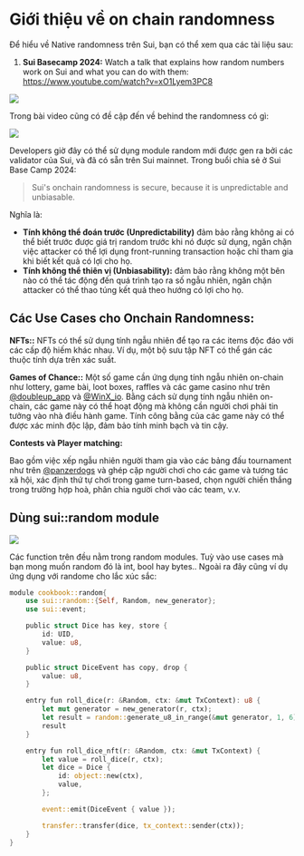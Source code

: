 # Giới thiệu về on chain randomness 

Để hiểu về Native randomness trên Sui, bạn có thể xem qua các tài liệu sau: 

1. **Sui Basecamp 2024:** Watch a talk that explains how random numbers work on Sui and what you can do with them: https://www.youtube.com/watch?v=xO1Lyem3PC8

![](../assets/game_module/game_move.png)

Trong bài video cũng có đề cập đến về behind the randomness có gì: 

![](../assets/game_module/how_random.png)

Developers giờ đây có thể sử dụng module random mới được gen ra bởi các validator của Sui, và đã có sẵn trên Sui mainnet. Trong buổi chia sẻ ở Sui Base Camp 2024: 

> Sui's onchain randomness is secure, because it is unpredictable and unbiasable.

Nghĩa là: 

* **Tính không thể đoán trước (Unpredictability)** đảm bảo rằng không ai có thể biết trước được giá trị random trước khi nó được sử dụng, ngăn chặn việc attacker có thể lợi dụng front-running transaction hoặc chỉ tham gia khi biết kết quả có lợi cho họ.
* **Tính không thể thiên vị (Unbiasability):** đảm bảo rằng không một bên nào có thể tác động đến quá trình tạo ra số ngẫu nhiên, ngăn chặn attacker có thể thao túng kết quả theo hướng có lợi cho họ.

## Các  **Use Cases cho Onchain Randomness:**

**NFTs::** NFTs có thể sử dụng tính ngẫu nhiên để tạo ra các items độc đáo với các cấp độ hiếm khác nhau. Ví dụ, một bộ sưu tập NFT có thể gán các thuộc tính dựa trên xác suất.

**Games of Chance::** Một số game cần ứng dụng tính ngẫu nhiên on-chain như lottery, game bài, loot boxes, raffles và các game casino như trên [@doubleup_app](https://x.com/doubleup_app) và [@WinX_io](https://x.com/WinX_io). Bằng cách sử dụng tính ngẫu nhiên on-chain, các game này có thể hoạt động mà không cần người chơi phải tin tưởng vào nhà điều hành game. Tính công bằng của các game này có thể được xác minh độc lập, đảm bảo tính minh bạch và tin cậy.

**Contests và Player matching:**

Bao gồm việc xếp ngẫu nhiên người tham gia vào các bảng đấu tournament như trên [@panzerdogs](https://x.com/panzerdogs) và ghép cặp người chơi cho các game và tương tác xã hội, xác định thứ tự chơi trong game turn-based, chọn người chiến thắng trong trường hợp hoà, phân chia người chơi vào các team, v.v.


## Dùng sui::random module


![](../assets/game_module/core_modules.png)

Các function trên đều nằm trong random modules. Tuỳ vào use cases mà bạn mong muốn random đó là int, bool hay bytes.. Ngoài ra đây cũng ví dụ ứng dụng với randome cho lắc xúc sắc: 

```rust 
module cookbook::random{
    use sui::random::{Self, Random, new_generator};
    use sui::event;

    public struct Dice has key, store {
        id: UID,
        value: u8,
    }

    public struct DiceEvent has copy, drop {
        value: u8,
    }

    entry fun roll_dice(r: &Random, ctx: &mut TxContext): u8 {
        let mut generator = new_generator(r, ctx); 
        let result = random::generate_u8_in_range(&mut generator, 1, 6);
        result
    }

    entry fun roll_dice_nft(r: &Random, ctx: &mut TxContext) {
        let value = roll_dice(r, ctx);
        let dice = Dice {
            id: object::new(ctx),
            value,
        };

        event::emit(DiceEvent { value });

        transfer::transfer(dice, tx_context::sender(ctx));
    }
}

```